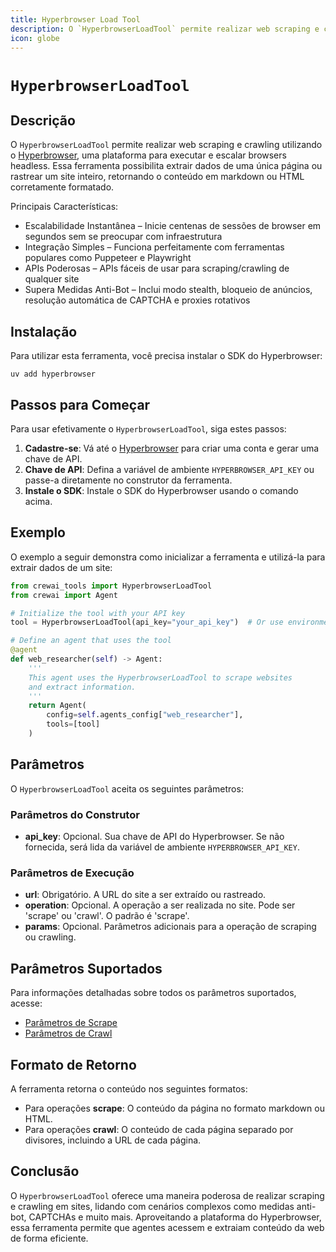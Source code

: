 ```yaml
---
title: Hyperbrowser Load Tool
description: O `HyperbrowserLoadTool` permite realizar web scraping e crawling utilizando o Hyperbrowser.
icon: globe
---
```


# `HyperbrowserLoadTool`

## Descrição

O `HyperbrowserLoadTool` permite realizar web scraping e crawling utilizando o [Hyperbrowser](https://hyperbrowser.ai), uma plataforma para executar e escalar browsers headless. Essa ferramenta possibilita extrair dados de uma única página ou rastrear um site inteiro, retornando o conteúdo em markdown ou HTML corretamente formatado.

Principais Características:
- Escalabilidade Instantânea – Inicie centenas de sessões de browser em segundos sem se preocupar com infraestrutura
- Integração Simples – Funciona perfeitamente com ferramentas populares como Puppeteer e Playwright
- APIs Poderosas – APIs fáceis de usar para scraping/crawling de qualquer site
- Supera Medidas Anti-Bot – Inclui modo stealth, bloqueio de anúncios, resolução automática de CAPTCHA e proxies rotativos

## Instalação

Para utilizar esta ferramenta, você precisa instalar o SDK do Hyperbrowser:

```shell
uv add hyperbrowser
```

## Passos para Começar

Para usar efetivamente o `HyperbrowserLoadTool`, siga estes passos:

1. **Cadastre-se**: Vá até o [Hyperbrowser](https://app.hyperbrowser.ai/) para criar uma conta e gerar uma chave de API.
2. **Chave de API**: Defina a variável de ambiente `HYPERBROWSER_API_KEY` ou passe-a diretamente no construtor da ferramenta.
3. **Instale o SDK**: Instale o SDK do Hyperbrowser usando o comando acima.

## Exemplo

O exemplo a seguir demonstra como inicializar a ferramenta e utilizá-la para extrair dados de um site:

```python Code
from crewai_tools import HyperbrowserLoadTool
from crewai import Agent

# Initialize the tool with your API key
tool = HyperbrowserLoadTool(api_key="your_api_key")  # Or use environment variable

# Define an agent that uses the tool
@agent
def web_researcher(self) -> Agent:
    '''
    This agent uses the HyperbrowserLoadTool to scrape websites
    and extract information.
    '''
    return Agent(
        config=self.agents_config["web_researcher"],
        tools=[tool]
    )
```

## Parâmetros

O `HyperbrowserLoadTool` aceita os seguintes parâmetros:

### Parâmetros do Construtor
- **api_key**: Opcional. Sua chave de API do Hyperbrowser. Se não fornecida, será lida da variável de ambiente `HYPERBROWSER_API_KEY`.

### Parâmetros de Execução
- **url**: Obrigatório. A URL do site a ser extraído ou rastreado.
- **operation**: Opcional. A operação a ser realizada no site. Pode ser 'scrape' ou 'crawl'. O padrão é 'scrape'.
- **params**: Opcional. Parâmetros adicionais para a operação de scraping ou crawling.

## Parâmetros Suportados

Para informações detalhadas sobre todos os parâmetros suportados, acesse:
- [Parâmetros de Scrape](https://docs.hyperbrowser.ai/reference/sdks/python/scrape#start-scrape-job-and-wait)
- [Parâmetros de Crawl](https://docs.hyperbrowser.ai/reference/sdks/python/crawl#start-crawl-job-and-wait)

## Formato de Retorno

A ferramenta retorna o conteúdo nos seguintes formatos:

- Para operações **scrape**: O conteúdo da página no formato markdown ou HTML.
- Para operações **crawl**: O conteúdo de cada página separado por divisores, incluindo a URL de cada página.

## Conclusão

O `HyperbrowserLoadTool` oferece uma maneira poderosa de realizar scraping e crawling em sites, lidando com cenários complexos como medidas anti-bot, CAPTCHAs e muito mais. Aproveitando a plataforma do Hyperbrowser, essa ferramenta permite que agentes acessem e extraiam conteúdo da web de forma eficiente.